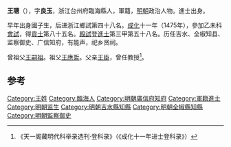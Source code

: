 '''王瑭'''（{{bd|1443年||？}}），字'''良玉'''，浙江台州府臨海縣人，軍籍，[[明朝|明朝]]政治人物。進士出身。

早年出身國子生，后进浙江鄉試第四十八名。[[成化|成化]]十一年（1475年），參加乙未科[[會試|會試]]，得[[貢士|貢士]]第八十五名。[[殿試|殿試]]登[[進士|進士]]第三甲第五十八名。历任吉水、全椒知县、监察御史、广信知府，有能声，祀乡贤祠。

曾祖父[[王嗣祖|王嗣祖]]。祖父[[王應哲|王應哲]]。父亲[[王臣|王臣]]，曾任教授<ref>《天一阁藏明代科举录选刊·登科录》（《成化十一年进士登科录》）</ref>。

==参考==
{{reflist}}

{{start box}}
{{s-off}}
{{s-before|[[葉贄|葉贄]]}}
{{s-title|明朝廣信府知府|弘治年間}}
{{s-after|[[宋愷_(華亭)|宋愷]]}}
{{end box}}

{{明朝人物小作品}}
{{成化十一年乙未科殿試金榜}}

[[Category:王姓|Category:王姓]]
[[Category:臨海人|Category:臨海人]]
[[Category:明朝廣信府知府|Category:明朝廣信府知府]]
[[Category:軍籍進士|Category:軍籍進士]]
[[Category:明朝监生|Category:明朝监生]]
[[Category:明朝吉水縣知縣|Category:明朝吉水縣知縣]]
[[Category:明朝全椒縣知縣|Category:明朝全椒縣知縣]]
[[Category:明朝監察御史|Category:明朝監察御史]]
